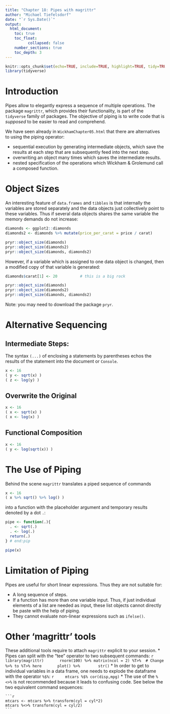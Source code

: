 ```yaml
---
title: "Chapter 18: Pipes with magrittr"
author: "Michael Tiefelsdorf"
date: "`r Sys.Date()`"
output: 
  html_document:
    toc: true
    toc_float: 
          collapsed: false
    number_sections: true          
    toc_depth: 3 
---
```


```r
knitr::opts_chunk$set(echo=TRUE, include=TRUE, highlight=TRUE, tidy=TRUE, fig.width=7.2)
library(tidyverse)
```

# Introduction
Pipes allow to elegantly express a sequence of multiple operations. The package `magrittr`, which provides their functionality, is part of the `tidyverse` family of packages. The objective of piping is to write code that is _supposed_ to be easier to read and comprehend.

We have seen already in `WickhamChapter05.html` that there are alternatives to using the piping operator:

* sequential execution by generating intermediate objects, which save the results at each step that are subsequently feed into the next step.
* overwriting an object many times which saves the intermediate results. 
* nested specification of the operations which Wickham & Grolemund call a composed function.

# Object Sizes
An interesting feature of `data.frames` and `tibbles` is that internally the variables are stored separately and the data objects just collectively point to these variables. Thus if several data objects shares the same variable the memory demands do not increase:

```r
diamonds <- ggplot2::diamonds
diamonds2 <- diamonds %>% mutate(price_per_carat = price / carat)

pryr::object_size(diamonds)
pryr::object_size(diamonds2)
pryr::object_size(diamonds, diamonds2)
```

However, if a variable which is assigned to one data object is changed, then a modified copy of that variable is generated:

```r
diamonds$carat[1] <- 20          # this is a big rock

pryr::object_size(diamonds)
pryr::object_size(diamonds2)
pryr::object_size(diamonds, diamonds2)
```

Note: you may need to download the package `pryr`.

# Alternative Sequencing

## Intermediate Steps:
The syntax `(...)` of enclosing a statements by parentheses echos the results of the statement into the document or `Console`. 
```r
x <- 16
( y <- sqrt(x) )
( z <- log(y) )
```

## Overwrite the Original
```r
x <- 16
( x <- sqrt(x) )
( x <- log(x) )
```

## Functional Composition
```r
x <- 16
( y <- log(sqrt(x)) )
```

# The Use of Piping
Behind the scene `magrittr` translates a  piped sequence of commands 
```r
x <- 16
( x %>% sqrt() %>% log() )
```

into a function with the placeholder argument and temporary results denoted by a dot `.`:
```r
pipe <- function(.){
  . <- sqrt(.)
  . <- log(.)
  return(.)
} # end:pip

pipe(x)

```


# Limitation of Piping
Pipes are useful for short linear expressions. Thus they are not suitable for:

* A long sequence of steps.
* If a function has more than one variable input. Thus, if just individual elements of a list are needed as    input, these list objects cannot directly be paste with the help of piping.
* They cannot evaluate non-linear expressions such as `ifelse()`.

# Other 'magrittr' tools
These additional tools require to attach `magrittr` explicit to your session.
* Pipes can split with the "tee" operator to two subsequent commands:
    ```r
      library(magrittr)
      rnorm(100) %>% matrix(ncol = 2) %T>%  # Change %>% to %T>% here
      plot() %>% 
      str()
    ```
* In order to get to individual variables in a data frame, one needs to explode the dataframe with the operator `%$%`:
    ```r
    mtcars %$% cor(disp,mpg)
    ```
* The use of the `%<>%` is not recommended because it leads to confusing code. See below the two equivalent command sequences:

    ```r
    mtcars <- mtcars %>% transform(cyl = cyl*2)
    mtcars %<>% transform(cyl = cyl/2)
    ```

